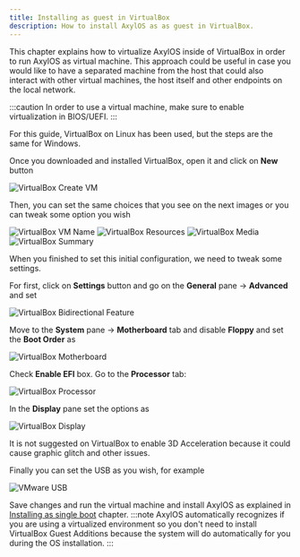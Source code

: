 ```yaml
---
title: Installing as guest in VirtualBox
description: How to install AxylOS as as guest in VirtualBox.
---
```


This chapter explains how to virtualize AxylOS inside of VirtualBox in order to run AxylOS as virtual machine. This approach could be useful in case you would like to have a separated machine from the host that could also interact with other virtual machines, the host itself and other endpoints on the local network.

:::caution
In order to use a virtual machine, make sure to enable virtualization in BIOS/UEFI.
:::

For this guide, VirtualBox on Linux has been used, but the steps are the same for Windows.

Once you downloaded and installed VirtualBox, open it and click on **New** button

![VirtualBox Create VM](@assets/images/vbox-create.png)

Then, you can set the same choices that you see on the next images or you can tweak some option you wish

![VirtualBox VM Name](@assets/images/vbox-vmname.png)
![VirtualBox Resources](@assets/images/vbox-resources.png)
![VirtualBox Media](@assets/images/vbox-media.png)
![VirtualBox Summary](@assets/images/vbox-summary.png)

When you finished to set this initial configuration, we need to tweak some settings.

For first, click on **Settings** button and go on the **General** pane -> **Advanced** and set

![VirtualBox Bidirectional Feature](@assets/images/vbox-bidirectional.png)


Move to the **System** pane -> **Motherboard** tab and disable **Floppy** and set the **Boot Order** as

![VirtualBox Motherboard](@assets/images/vbox-motherboard.png)

Check **Enable EFI** box. Go to the **Processor** tab:

![VirtualBox Processor](@assets/images/vbox-processor.png)

In the **Display** pane set the options as

![VirtualBox Display](@assets/images/vbox-display.png)

It is not suggested on VirtualBox to enable 3D Acceleration because it could cause graphic glitch and other issues.

Finally you can set the USB as you wish, for example

![VMware USB](@assets/images/vbox-usb.png)

Save changes and run the virtual machine and install AxylOS as explained in [Installing as single boot](/en/installation/install-single-boot/) chapter.
:::note
AxylOS automatically recognizes if you are using a virtualized environment so you don't need to install VirtualBox Guest Additions because the system will do automatically for you during the OS installation.
:::

<ImageComponent />
